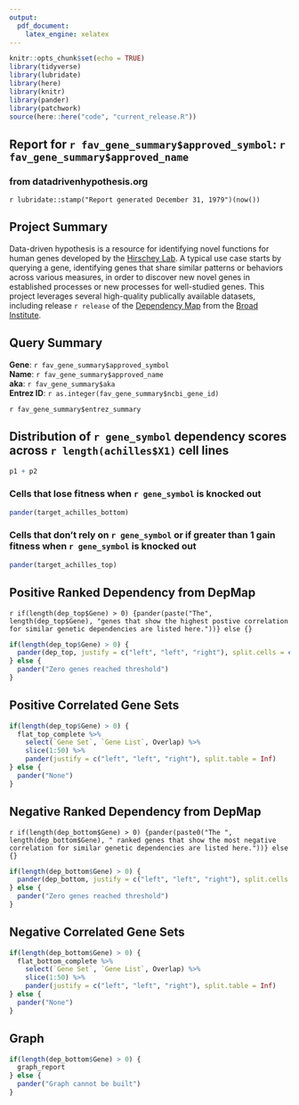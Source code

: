 ```yaml
---
output:
  pdf_document:
    latex_engine: xelatex
---
```


```r
knitr::opts_chunk$set(echo = TRUE)
library(tidyverse)
library(lubridate)
library(here)
library(knitr)
library(pander)
library(patchwork)
source(here::here("code", "current_release.R"))
```

## Report for `r fav_gene_summary$approved_symbol`: `r fav_gene_summary$approved_name`  
### from datadrivenhypothesis.org  
`r lubridate::stamp("Report generated December 31, 1979")(now())`  
  
## Project Summary  
Data-driven hypothesis is a resource for identifying novel functions for human genes developed by the [Hirschey Lab](www.hirscheylab.org). A typical use case starts by querying a gene, identifying genes that share similar patterns or behaviors across various measures, in order to discover new novel genes in established processes or new processes for well-studied genes.  This project leverages several high-quality publically available datasets, including release `r release` of the [Dependency Map](www.depmap.org) from the [Broad Institute](www.broadinstitute.org).  
  
## Query Summary  
**Gene**: `r fav_gene_summary$approved_symbol`  
**Name**: `r fav_gene_summary$approved_name`  
**aka**: `r fav_gene_summary$aka`  
**Entrez ID**: `r as.integer(fav_gene_summary$ncbi_gene_id)`
  
`r fav_gene_summary$entrez_summary`  
  
\newpage 
## Distribution of `r gene_symbol` dependency scores across `r length(achilles$X1)` cell lines  
  
```r
p1 + p2
```
  
### Cells that lose fitness when `r gene_symbol` is knocked out
```r
pander(target_achilles_bottom)
```
    
### Cells that don't rely on `r gene_symbol` or if greater than 1 gain fitness when `r gene_symbol` is knocked out
```r
pander(target_achilles_top)
```
  
## Positive Ranked Dependency from DepMap  
`r if(length(dep_top$Gene) > 0) {pander(paste("The", length(dep_top$Gene), "genes that show the highest postive correlation for similar genetic dependencies are listed here."))} else {}`  
```r
if(length(dep_top$Gene) > 0) {
  pander(dep_top, justify = c("left", "left", "right"), split.cells = c("25%", "65%", "10%"))
} else {
  pander("Zero genes reached threshold")
}
```
  
\newpage    
## Positive Correlated Gene Sets  
  
```r
if(length(dep_top$Gene) > 0) {
  flat_top_complete %>% 
    select(`Gene Set`, `Gene List`, Overlap) %>% 
    slice(1:50) %>% 
    pander(justify = c("left", "left", "right"), split.table = Inf)
} else {
  pander("None")
}
```
  
\newpage
## Negative Ranked Dependency from DepMap  
`r if(length(dep_bottom$Gene) > 0) {pander(paste0("The ", length(dep_bottom$Gene), " ranked genes that show the most negative correlation for similar genetic dependencies are listed here."))} else {}`  
```r
if(length(dep_bottom$Gene) > 0) {
  pander(dep_bottom, justify = c("left", "left", "right"), split.cells = c("25%", "65%", "10%"))
} else {
  pander("Zero genes reached threshold")
}
```
  
\newpage  
## Negative Correlated Gene Sets  
   
```r
if(length(dep_bottom$Gene) > 0) {
  flat_bottom_complete %>% 
    select(`Gene Set`, `Gene List`, Overlap) %>% 
    slice(1:50) %>% 
    pander(justify = c("left", "left", "right"), split.table = Inf)
} else {
  pander("None")
}
```

\newpage  
## Graph  
   
```r
if(length(dep_bottom$Gene) > 0) {
  graph_report
} else {
  pander("Graph cannot be built")
}
```

